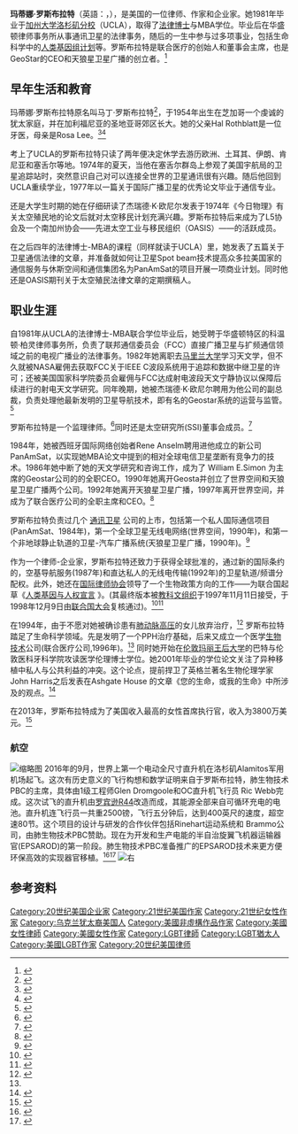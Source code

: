 {{copyedit|time=2020-04-22T15:35:33+00:00}}
'''玛蒂娜·罗斯布拉特'''（英語：{{lang|en|Martine Rothblatt}}，{{bd|1954年|10月10日||}}），是美国的一位律师、作家和企业家。她1981年毕业于[[加州大学洛杉矶分校|加州大学洛杉矶分校]]（UCLA），取得了[[法律博士|法律博士]]与MBA学位。毕业后在华盛顿律师事务所从事通讯卫星的法律事务，随后的一生中参与过多项事业，包括生命科学中的[[人类基因组计划|人类基因组计划]]等。罗斯布拉特是联合医疗的创始人和董事会主席，也是GeoStar的CEO和天狼星卫星广播的创立者。<ref>{{Cite web|url=http://www.cbsnews.com/news/life-after-life-trangender-ceo-martine-rothblatt-builds-robot-bina48-mind-clone/|title=Transgender CEO who overcomes obstacles takes on limits of life|date=September 24, 2014|publisher=|accessdate=2016-11-15|archive-date=2016-10-16|archive-url=https://web.archive.org/web/20161016235449/http://www.cbsnews.com/news/life-after-life-trangender-ceo-martine-rothblatt-builds-robot-bina48-mind-clone/|dead-url=no}}</ref>

== 早年生活和教育 ==
玛蒂娜·罗斯布拉特原名叫马丁·罗斯布拉特<ref>{{Cite news|url=http://archive.wired.com/wired/archive/4.09/es.sky.html|title=Space Case|last=Mark Lewyn|date=September 1996|newspaper=[[Wired_(magazine)|Wired Magazine]]|accessdate=March 18, 2016|pages=|quote=who used to go by the name Martin|archive-date=2014-07-01|archive-url=https://web.archive.org/web/20140701152257/http://archive.wired.com/wired/archive/4.09/es.sky.html|dead-url=no}}</ref>，于1954年出生在芝加哥一个虔诚的犹太家庭，并在加利福尼亚的圣地亚哥郊区长大。她的父亲Hal Rothblatt是一位牙医，母亲是Rosa Lee。<ref>{{Cite news|url=http://nymag.com/news/features/martine-rothblatt-transgender-ceo/index1.html|title=Martine Rothblatt Is the Highest-Paid Female CEO in America. She Was Also Born Male.|last=Lisa Miller|date=September 7, 2014|newspaper=[[New_York_(magazine)|New York Magazine]]|accessdate=November 22, 2014|pages=|quote=Martin Rothblatt was raised by observant Jewish parents in a working-class suburb of San Diego; his father was a dentist. His mother, Rosa Lee, says she always believed her first child was destined for greatness.|archive-date=2017-01-24|archive-url=https://web.archive.org/web/20170124090935/http://nymag.com/news/features/martine-rothblatt-transgender-ceo/index1.html|dead-url=no}}</ref><ref>{{Cite news|url=http://www.temple.edu/tempress/titles/1345_reg.html|title=Unzipped Genes: Taking Charge of Baby-making in the New Millennium|last=Martine Aliana Rothblatt|date=May 1997|newspaper=|accessdate=November 22, 2014|pages=v|quote=To my parents Hal and Rosa Lee|archive-url=https://web.archive.org/web/20161013100951/http://www.temple.edu/tempress/titles/1345_reg.html|archive-date=2016-10-13|dead-url=yes}}</ref>

考上了UCLA的罗斯布拉特只读了两年便决定休学去游历欧洲、土耳其、伊朗、肯尼亚和塞舌尔等地。1974年的夏天，当他在塞舌尔群岛上参观了美国宇航局的卫星追踪站时，突然意识自己对可以连接全世界的卫星通讯很有兴趣。随后他回到UCLA重续学业，1977年以一篇关于国际广播卫星的优秀论文毕业于通信专业。

还是大学生时期的她在仔细研读了杰瑞德·K·欧尼尔发表于1974年《今日物理》有关太空殖民地的论文后就对太空移民计划充满兴趣。罗斯布拉特后来成为了L5协会及一个南加州协会——先进太空工业与移民组织（OASIS）——的活跃成员。

在之后四年的法律博士-MBA的课程（同样就读于UCLA）里，她发表了五篇关于卫星通信法律的文章，并准备就如何让卫星Spot beam技术提高众多拉美国家的通信服务与休斯空间和通信集团名为PanAmSat的项目开展一项商业计划。同时他还是OASIS期刊关于太空殖民法律文章的定期撰稿人。

== 职业生涯 ==
自1981年从UCLA的法律博士-MBA联合学位毕业后，她受聘于华盛顿特区的科温顿·柏灵律师事务所，负责了联邦通信委员会（FCC）直接广播卫星与扩频通信领域之前的电视广播业的法律事务。1982年她离职去[[马里兰大学|马里兰大学]]学习天文学，但不久就被NASA雇佣去获取FCC关于IEEE C波段系统用于追踪和数据中继卫星的许可；还被美国国家科学院委员会雇佣与FCC达成射电波段天文宁静协议以保障后续进行的射电天文学研究。同年晚期，她被杰瑞德·K·欧尼尔聘用为他公司的副总裁，负责处理他最新发明的卫星导航技术，即有名的Geostar系统的运营与监管。<ref>{{Cite news|url=http://ssi.org/reading/ssi-newsletter-archive/ssi-newsletters-1985-0910/|title=Space Studies Institute|last=[[Space_Studies_Institute|Space Studies Institute]]|date=September 1985|newspaper=THE HIGH FRONTIER® NEWSLETTER, VOLUME XI ISSUE 5|accessdate=October 6, 2016|pages=|quote=Martin Rothblatt has been Vice President for Regulatory Affairs for Geostar...|archive-date=2016-10-09|archive-url=https://web.archive.org/web/20161009102921/http://ssi.org/reading/ssi-newsletter-archive/ssi-newsletters-1985-0910/|dead-url=no}}</ref>

罗斯布拉特是一个监理律师。<ref>{{Cite news|url=http://archive.wired.com/wired/archive/4.09/es.sky.html|title=Space Case|last=Mark Lewyn|date=September 1996|newspaper=[[Wired_(magazine)|Wired Magazine]]|accessdate=November 22, 2014|pages=|quote=The Haigs were accompanied by businesswoman Martine Rothblatt, 41, their new partner and a successful regulatory attorney in Washington, DC, for more than a decade.|archive-date=2014-07-01|archive-url=https://web.archive.org/web/20140701152257/http://archive.wired.com/wired/archive/4.09/es.sky.html|dead-url=no}}</ref>同时还是太空研究所(SSI)董事会成员。<ref>{{Cite news|url=http://ssi.org/reading/ssi-newsletter-archive/ssi-newsletters-1985-0910/|title=Space Studies Institute|last=[[Space_Studies_Institute|Space Studies Institute]]|date=September 1985|newspaper=THE HIGH FRONTIER® NEWSLETTER, VOLUME XI ISSUE 5|accessdate=October 6, 2016|pages=|quote=Martin Rothblatt was recently named to the SSI Board of Trustees...|archive-date=2016-10-09|archive-url=https://web.archive.org/web/20161009102921/http://ssi.org/reading/ssi-newsletter-archive/ssi-newsletters-1985-0910/|dead-url=no}}</ref>

1984年，她被西班牙国际网络创始者Rene Anselm聘用进他成立的新公司PanAmSat，以实现她MBA论文中提到的相对全球电信卫星垄断有竞争力的技术。1986年她中断了她的天文学研究和咨询工作，成为了 William E.Simon 为主席的Geostar公司的的全职CEO。1990年她离开Geosta并创立了世界空间和天狼星卫星广播两个公司。1992年她离开天狼星卫星广播，1997年离开世界空间，并成为了联合医疗公司的全职主席和CEO。<ref name="forbes1">{{Cite web|url=http://www.forbes.com/forbes/2010/0510/second-acts-pharmaceuticals-orphan-drugs-pah-deep-breaths.html|title=From Satellites To Pharmaceuticals|accessdate=September 8, 2014|date=April 22, 2010|last=Herper|first=Matthew|publisher=''Forbes''|archive-date=2016-12-31|archive-url=https://web.archive.org/web/20161231180925/http://www.forbes.com/forbes/2010/0510/second-acts-pharmaceuticals-orphan-drugs-pah-deep-breaths.html/|dead-url=no}}</ref>

罗斯布拉特负责过几个 [[通訊衛星|通讯卫星]] 公司的上市，包括第一个私人国际通信项目(PanAmSat、1984年)，第一个全球卫星无线电网络(世界空间，1990年)，和第一个非地球静止轨道的卫星-汽车广播系统(天狼星卫星广播，1990年)。<ref>{{Cite web|url=http://ieet.org/index.php/IEET/bio/rothblatt/|title=Martine Rothblatt|accessdate=October 5, 2016|archive-date=2016-09-12|archive-url=https://web.archive.org/web/20160912191614/http://ieet.org/index.php/IEET/bio/rothblatt|dead-url=no}}</ref>

作为一个律师-企业家，罗斯布拉特还致力于获得全球批准的，通过新的国际条约的，空基导航服务(1987年)和直达私人的无线电传输(1992年)的卫星轨道/频谱分配权。此外，她还在[[国际律师协会|国际律师协会]]领导了一个生物政策方向的工作——为联合国起草《[http://portal.unesco.org/en/ev.php-URL_ID=13177&URL_DO=DO_TOPIC&URL_SECTION=201.html 人类基因与人权宣言] {{Wayback|url=http://portal.unesco.org/en/ev.php-URL_ID%3D13177%26URL_DO%3DDO_TOPIC%26URL_SECTION%3D201.html |date=20190909061222 }}》。(其最终版本被[[联合国教育、科学及文化组织|教科文组织]]于1997年11月11日接受，于1998年12月9日由[[联合国大会|联合国大会]]复核通过)。<ref>{{Cite news|url=http://www.eubios.info/NBB/NBBHGP.htm|title=Human Genome Project and Bioethics News|last=Eubios Ethics Institute|date=2 November 1996|newspaper=|accessdate=October 12, 2016|pages=|quote=Those readers who want details should contact the chair of the drafting committee, Martine Rothblatt, Mahon & Patusky Law Offices...|archive-date=2016-10-13|archive-url=https://web.archive.org/web/20161013071623/http://www.eubios.info/NBB/NBBHGP.htm|dead-url=no}}</ref><ref>{{Cite news|url=https://www.newscientist.com/article/mg15220540-900-gene-treaty-promises-rewards-for-unique-peoples|title=Gene Treaty Promises Rewards for Unique Peoples|last=Andy Coghlan|date=2 November 1996|newspaper=New Scientist Magazine, Issue 2054.|accessdate=October 12, 2016|pages=|quote=The IBA’s law and medicine subcommittee, which Rothblatt chairs, spent four years drawing up the document...|archive-date=2016-10-14|archive-url=https://web.archive.org/web/20161014062112/https://www.newscientist.com/article/mg15220540-900-gene-treaty-promises-rewards-for-unique-peoples/|dead-url=no}}</ref>

在1994年，由于不愿对她被确诊患有[[肺动脉高压|肺动脉高压]]的女儿放弃治疗，<ref name="Forbes_2002">{{Cite web|url=http://www.forbes.com/forbes/2002/0107/138.html|title=Jeni's Oil|accessdate=19 November 2015|author=Moukheiber, Zina|date=1 July 2002|publisher=Forbes|archive-date=2016-10-20|archive-url=https://web.archive.org/web/20161020122332/http://www.forbes.com/forbes/2002/0107/138.html|dead-url=no}}</ref> 罗斯布拉特踏足了生命科学领域。先是发明了一个PPH治疗基础，后来又成立一个医学[[生物技术|生物技术]]公司(联合医疗公司,1996年)。<ref name="forbes1"/> 同时她开始在[[伦敦玛丽王后大学|伦敦玛丽王后大学]]的巴特与伦敦医科牙科学院攻读医学伦理博士学位。她2001年毕业的学位论文关注了异种移植中私人与公共利益的冲突。这个论点，提前捍卫了英格兰著名生物伦理学家 John Harris之后发表在Ashgate House 的文章《您的生命，或我的生命》中所涉及的观点。<ref>{{Cite web|url=http://trove.nla.gov.au/work/10378517?q&versionId=12082505|title=Your Life or Mine|accessdate=October 5, 2016|archive-date=2016-10-06|archive-url=https://web.archive.org/web/20161006162633/http://trove.nla.gov.au/work/10378517?q&versionId=12082505|dead-url=no}}</ref>

在2013年，罗斯布拉特成为了美国收入最高的女性首席执行官，收入为3800万美元。<ref>{{Cite web|url=http://www.takepart.com/article/2014/09/08/highest-paid-female-ceo-transgender|title=America’s Highest-Paid Female CEO Is Transgender|author=Samantha Cowan|date=September 8, 2014|work=TakePart|accessdate=2016-11-15|archive-date=2016-11-11|archive-url=https://web.archive.org/web/20161111171216/http://www.takepart.com/article/2014/09/08/highest-paid-female-ceo-transgender|dead-url=no}}</ref>

=== 航空 ===
[[File:Tier1_Engineering_-_Electric_Helicopter.jpg|缩略图]]
2016年的9月，世界上第一个电动全尺寸直升机在洛杉矶Alamitos军用机场起飞。这次有历史意义的飞行构想和数学证明来自于罗斯布拉特，肺生物技术PBC的主席，具体由1级工程师Glen Dromgoole和OC直升机飞行员 Ric Webb完成。这次试飞的直升机由[[Robinson_R44|罗宾逊R44]]改造而成，其能源全部来自可循环充电的电池。直升机连飞行员一共重2500镑，飞行五分钟后，达到400英尺的速度，超空速80节。这个项目的设计与研发的合作伙伴包括Rinehart运动系统和 Brammo公司，由肺生物技术PBC赞助。现在为开发和生产电能的半自治旋翼飞机器运输器官(EPSAROD)的第一阶段。肺生物技术PBC准备推广的EPSAROD技术来更方便环保高效的实现器官移植。<ref>{{Cite web|url=http://www.tier1engineering.com/news/093016|title=Tier 1 Engineering accomplishes historic battery-powered full-size helicopter flight at Los Alamitos Army Airfield|accessdate=October 19, 2016|date=September 30, 2016|work=Tier 1 Engineering|archive-date=2016-10-11|archive-url=https://web.archive.org/web/20161011025025/http://www.tier1engineering.com/news/093016|dead-url=no}}</ref><ref>{{Cite web|url=http://fortune.com/2016/10/31/electric-helicopter-test-flight/|title=Watch the World's First Manned Battery-Powered Helicopter Fly|accessdate=November 4, 2016|date=October 31, 2016|work=Fortune|archive-date=2016-11-05|archive-url=https://web.archive.org/web/20161105211948/http://fortune.com/2016/10/31/electric-helicopter-test-flight/|dead-url=no}}</ref>
[[File:Martine-Rothblatt2-5773.jpg|右]]

== 参考资料 ==
{{reflist}}

{{DEFAULTSORT:Rothblatt. Martine}}

[[Category:20世纪美国企业家|Category:20世纪美国企业家]]
[[Category:21世纪美国作家|Category:21世纪美国作家]]
[[Category:21世纪女性作家|Category:21世纪女性作家]]
[[Category:乌克兰犹太裔美国人|Category:乌克兰犹太裔美国人]]
[[Category:美國非虛構作品作家|Category:美國非虛構作品作家]]
[[Category:美國女性律師|Category:美國女性律師]]
[[Category:美國女性作家|Category:美國女性作家]]
[[Category:LGBT律師|Category:LGBT律師]]
[[Category:LGBT猶太人|Category:LGBT猶太人]]
[[Category:美國LGBT作家|Category:美國LGBT作家]]
[[Category:20世纪美国律师|Category:20世纪美国律师]]